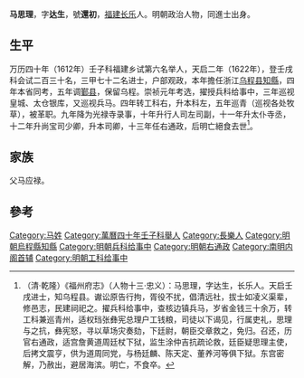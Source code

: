 '''马思理'''，字'''达生'''，號'''還初'''，[[福建|福建]][[长乐|长乐]]人。明朝政治人物，同進士出身。

==生平==
万历四十年（1612年）壬子科福建乡试第六名举人，天启二年（1622年），登壬戌科会试二百三十名，三甲七十二名进士，户部观政，本年擔任浙江[[乌程县|乌程县]][[知縣|知縣]]，四年本省同考，五年调[[鄞县|鄞县]]，保留乌程。崇祯元年考选，擢授兵科给事中，三年巡视皇城、太仓银库，又巡视兵马。四年转工科右，升本科左，五年巡青（巡视各处牧草），被革职。九年降为光禄寺录事，十年升行人司左司副，十一年升太仆寺丞，十二年升尚宝司少卿，升本司卿，十三年任右通政，后明亡絕食去世<ref>（清·乾隆）《福州府志》（人物十三·忠义）：马思理，字达生，长乐人。天启壬戌进士，知乌程县。谳讼原告行拘，胥役不扰，倡清远社，拔士如凌义渠辈，修邑志，民建祠祀之。擢兵科给事中，查核边镇兵马，岁省金钱三十余万，转工科兼巡青州，适权珰张彝宪总理户工钱粮，司徒以下谒见，行属吏礼，思理与之抗，彝宪怒，寻以草场灾奏劾，下廷尉，朝臣交章救之，免归。召还，历官右通政，适宫詹黄道周廷杖下狱，监生涂仲吉抗疏论救，廷臣疑思理主使，后拷文震亨，供为道周同党，与杨廷麟、陈天定、董养河等俱下狱。东宫密解，乃赦出，避居海滨。明亡，不食卒。</ref>。

== 家族 ==
父马应禄。

== 參考 ==
{{reflist}}

{{start box}}
{{s-off}}
{{s-before|[[曾國禎|曾國禎]]}}
{{s-title|明朝烏程縣知縣|1622年－1628年}}
{{s-after|[[胡開文|胡開文]]}}
{{end box}}

{{明朝首輔}}
{{天啓二年壬戌科殿試金榜}}

{{Authority control}}

{{DEFAULTSORT:Ma馬}}
[[Category:马姓|Category:马姓]]
[[Category:萬曆四十年壬子科舉人|Category:萬曆四十年壬子科舉人]]
[[Category:長樂人|Category:長樂人]]
[[Category:明朝烏程縣知縣|Category:明朝烏程縣知縣]]
[[Category:明朝兵科给事中|Category:明朝兵科给事中]]
[[Category:明朝右通政|Category:明朝右通政]]
[[Category:南明内阁首辅|Category:南明内阁首辅]]
[[Category:明朝工科给事中|Category:明朝工科给事中]]


{{明朝人物小作品}}